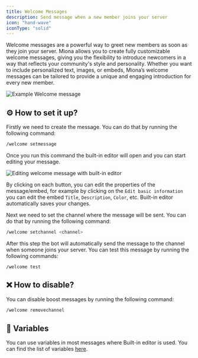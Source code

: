 ```yaml
---
title: Welcome Messages
description: Send message when a new member joins your server
icon: "hand-wave"
iconType: "solid"
---
```

Welcome messages are a powerful way to greet new members as soon as they join your server. Miona allows you to create fully customizable welcome messages, giving you the flexibility to introduce newcomers in a way that reflects your community's style and personality. Whether you want to include personalized text, images, or embeds, Miona’s welcome messages can be tailored to provide a unique and engaging introduction for every new member.

<Frame caption="Example Welcome message">
    <img src="/images/welcome/example-welcome.png" alt="Example Welcome message"/>
</Frame>

## ⚙️ How to set it up?
Firstly we need to create the message. You can do that by running the following command:
```sh
/welcome setmessage
```
Once you run this command the built-in editor will open and you can start editing your message.

<Frame caption="Editing welcome message with built-in editor">
    <img src="/images/welcome/editing-welcome.png" alt="Editing welcome message with built-in editor"/>
</Frame>

By clicking on each button, you can edit the properties of the message/embed, for example by clicking on the `Edit basic information` you can edit the embed `Title`, `Description`, `Color`, etc.
<Note>
Built-in editor automatically saves your changes.
</Note>

Next we need to set the channel where the message will be sent. You can do that by running the following command:
```sh
/welcome setchannel <channel>
```

After this step the bot will automatically send the message to the channel when someone joins your server.
You can test this message by running the following commands:
```
/welcome test
```

## ❌ How to disable?
You can disable boost messages by running the following command:
```sh
/welcome removechannel
```

## 🧠 Variables
You can use variables in most messages where Built-in editor is used.
You can find the list of variables [here](/variables).